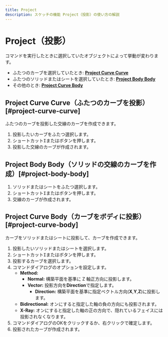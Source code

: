 ```yaml
---
title: Project
description: スケッチの機能 Project（投影）の使い方の解説
---
```



# Project（投影）

<Reference shortcut="I" command="Project" button="コマンドバー右" />

コマンドを実行したときに選択していたオブジェクトによって挙動が変わります。

- ふたつのカーブを選択していたとき: [**Project Curve Curve**](#project-curve-curve)
- ふたつのソリッドまたはシートを選択していたとき: [**Project Body Body**](#project-body-body)
- その他のとき: [**Project Curve Body**](#project-curve-body)

## Project Curve Curve（ふたつのカーブを投影）[#project-curve-curve]

ふたつのカーブを投影した交線のカーブを作成できます。

1. 投影したいカーブをふたつ選択します。
2. ショートカット<kbd>I</kbd>またはボタンを押します。
3. 投影した交線のカーブが作成されます。

## Project Body Body（ソリッドの交線のカーブを作成）[#project-body-body]

1. ソリッドまたはシートをふたつ選択します。
2. ショートカット<kbd>I</kbd>またはボタンを押します。
3. 交線のカーブが作成されます。

## Project Curve Body（カーブをボディに投影）[#project-curve-body]

カーブをソリッドまたはシートに投影して、カーブを作成できます。

1. 投影したいソリッドまたはシートを選択します。
2. ショートカット<kbd>I</kbd>またはボタンを押します。
3. 投影するカーブを選択します。
4. コマンドダイアログのオプションを設定します。
   - **Method:**
     - **Normal:** 構築平面を基準に Z 軸正方向に投影します。
     - **Vector:** 投影方向を**Direction**で指定します。
          - **Direction:** 構築平面を基準に指定ベクトル方向(**X**,**Y**,**Z**)に投影します。
   - **Bidirectional:** オンにすると指定した軸の負の方向にも投影されます。
   - **X-Ray:** オンにすると指定した軸の正の方向で、隠れているフェイスには投影されなくなります。
5. コマンドダイアログのOKをクリックするか、右クリックで確定します。
6. 投影されたカーブが作成されます。




